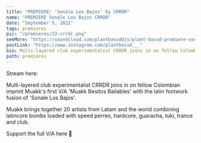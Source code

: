 ---
title: "PREMIERE: 'Sonale Los Bajos' by CRRDR"
name: "PREMIERE Sonale Los Bajos CRRDR"
date: "September 5, 2022"
tags: premieres
pic: "/premieres/22-crrdr.png"
seeMore: "https://soundcloud.com/plantbassddjs/plant-bassd-premiere-sonale-los-bajos-by-crrdr"
postLink: "https://www.instagram.com/plantbassd___"
bio: Multi-layered club experimentalist CRRDR joins in on fellow Colombian imprint Muakk's first V/A 'Muakk Besitos Bailables'
path: premieres
---

<Picture src="/premieres/22-cover.jpg" alt="CRRDR cover pic" size={1200} />

Stream here: <HoverLink url="soundcloud.com/plantbassddjs/plant-bassd-premiere-sonale-los-bajos-by-crrdr" name="Sonale Los Bajos by CRRDR" external inline />

Multi-layered club experimentalist CRRDR joins in on fellow Colombian imprint Muakk's first V/A 'Muakk Besitos Bailables' with the latin footwork fusion of 'Sonale Los Bajos'.

Muakk brings together 20 artists from Latam and the world combining latincore bombs loaded with speed perreo, hardcore, guaracha, tuki, trance and club.

Support the full V/A here 🌱 <HoverLink url="muakk.bandcamp.com/album/muakk-besitos-bailables" external inline />
